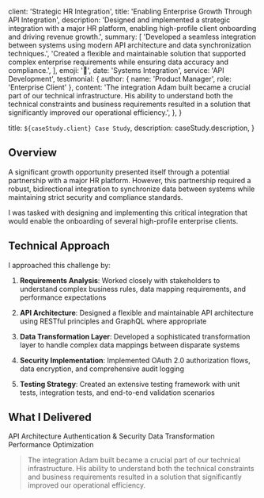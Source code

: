  client: 'Strategic HR Integration',
  title: 'Enabling Enterprise Growth Through API Integration',
  description:
    'Designed and implemented a strategic integration with a major HR platform, enabling high-profile client onboarding and driving revenue growth.',
  summary: [
    'Developed a seamless integration between systems using modern API architecture and data synchronization techniques.',
    'Created a flexible and maintainable solution that supported complex enterprise requirements while ensuring data accuracy and compliance.',
  ],
  emoji: '🔄',
  date: 'Systems Integration',
  service: 'API Development',
  testimonial: {
    author: { name: 'Product Manager', role: 'Enterprise Client' },
    content:
      'The integration Adam built became a crucial part of our technical infrastructure. His ability to understand both the technical constraints and business requirements resulted in a solution that significantly improved our operational efficiency.',
  },
}

  title: `${caseStudy.client} Case Study`,
  description: caseStudy.description,
}

## Overview

A significant growth opportunity presented itself through a potential partnership with a major HR platform. However, this partnership required a robust, bidirectional integration to synchronize data between systems while maintaining strict security and compliance standards.

I was tasked with designing and implementing this critical integration that would enable the onboarding of several high-profile enterprise clients.

## Technical Approach

I approached this challenge by:

1. **Requirements Analysis**: Worked closely with stakeholders to understand complex business rules, data mapping requirements, and performance expectations
   
2. **API Architecture**: Designed a flexible and maintainable API architecture using RESTful principles and GraphQL where appropriate

3. **Data Transformation Layer**: Developed a sophisticated transformation layer to handle complex data mappings between disparate systems

4. **Security Implementation**: Implemented OAuth 2.0 authorization flows, data encryption, and comprehensive audit logging

5. **Testing Strategy**: Created an extensive testing framework with unit tests, integration tests, and end-to-end validation scenarios

## What I Delivered

<TagList>
  <TagListItem>API Architecture</TagListItem>
  <TagListItem>Authentication & Security</TagListItem>
  <TagListItem>Data Transformation</TagListItem>
  <TagListItem>Performance Optimization</TagListItem>
</TagList>

<Blockquote
  author={{ name: 'Product Manager', role: 'Enterprise Client' }}
>
  The integration Adam built became a crucial part of our technical infrastructure. His ability to understand both the technical constraints and business requirements resulted in a solution that significantly improved our operational efficiency.
</Blockquote>

<StatList>
  <StatListItem value="100%" label="Data accuracy" />
  <StatListItem value="50+" label="Enterprise clients onboarded" />
  <StatListItem value="30%" label="Reduced implementation time" />
  <StatListItem value="24/7" label="System availability" />
</StatList> 